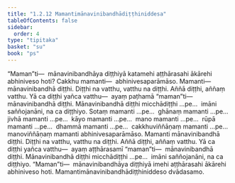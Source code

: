 ```yaml
---
title: "1.2.12 Mamantimānavinibandhādiṭṭhiniddesa"
tableOfContents: false
sidebar:
  order: 4
type: "tipitaka"
basket: "su"
book: "ps"
---
```



<DynamicBreadcrumb />

<Division number="145" book="ps" bookNo="26" page="155">

<Paragraph number="818" book="ps">
“Maman”ti—  mānavinibandhāya diṭṭhiyā katamehi aṭṭhārasahi ākārehi abhiniveso hoti? Cakkhu mamanti—  abhinivesaparāmāso. Mamanti—  mānavinibandhā diṭṭhi. Diṭṭhi na vatthu, vatthu na diṭṭhi. Aññā diṭṭhi, aññaṃ vatthu. Yā ca diṭṭhi yañca vatthu—  ayaṃ paṭhamā “maman”ti—  mānavinibandhā diṭṭhi. Mānavinibandhā diṭṭhi micchādiṭṭhi …pe…  imāni saññojanāni, na ca diṭṭhiyo.
</Paragraph>

<Paragraph number="819" book="ps">
Sotaṃ mamanti …pe…  ghānaṃ mamanti …pe…  jivhā mamanti …pe…  kāyo mamanti …pe…  mano mamanti …pe…  rūpā mamanti …pe…  dhammā mamanti …pe…  cakkhuviññāṇaṃ mamanti …pe…  manoviññāṇaṃ mamanti abhinivesaparāmāso. Mamanti mānavinibandhā diṭṭhi. Diṭṭhi na vatthu, vatthu na diṭṭhi. Aññā diṭṭhi, aññaṃ vatthu. Yā ca diṭṭhi yañca vatthu—  ayaṃ aṭṭhārasamī “maman”ti—  mānavinibandhā diṭṭhi. Mānavinibandhā diṭṭhi micchādiṭṭhi …pe…  imāni saññojanāni, na ca diṭṭhiyo. “Maman”ti—  mānavinibandhāya diṭṭhiyā imehi aṭṭhārasahi ākārehi abhiniveso hoti.

</Paragraph>
</Division>

<Paragraph number="820" type="center" book="ps">
Mamantimānavinibandhādiṭṭhiniddeso dvādasamo.
</Paragraph>